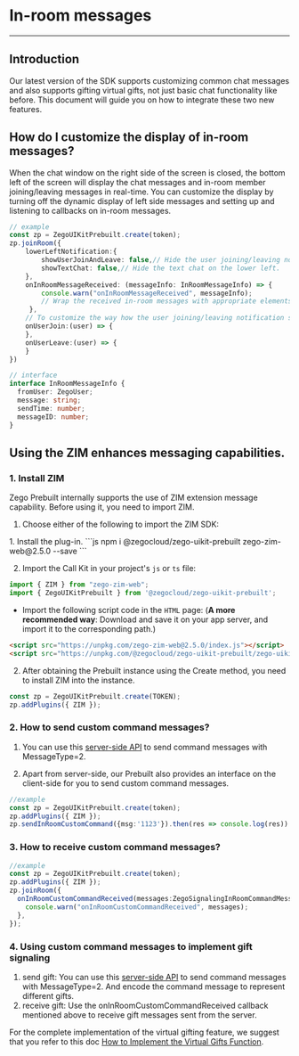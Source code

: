 # In-room messages

- - -

## Introduction

Our latest version of the SDK supports customizing common chat messages and also supports gifting virtual gifts, not just basic chat functionality like before. 
This document will guide you on how to integrate these two new features.


## How do I customize the display of in-room messages?


When the chat window on the right side of the screen is closed, the bottom left of the screen will display the chat messages and in-room member joining/leaving messages in real-time. 
You can customize the display by turning off the dynamic display of left side messages and setting up and listening to callbacks on in-room messages.


```typescript 
// example
const zp = ZegoUIKitPrebuilt.create(token);
zp.joinRoom({
    lowerLeftNotification:{
        showUserJoinAndLeave: false,// Hide the user joining/leaving notification on the lower left.
        showTextChat: false,// Hide the text chat on the lower left.
    },
    onInRoomMessageReceived: (messageInfo: InRoomMessageInfo) => {
        console.warn("onInRoomMessageReceived", messageInfo);
        // Wrap the received in-room messages with appropriate elements and display them in the desired location.
     },
    // To customize the way how the user joining/leaving notification shows, you can set up and implement the [onUserJoin] and [onUserLeave] callbacks.
    onUserJoin:(user) => {
    },
    onUserLeave:(user) => {
    }
})

// interface
interface InRoomMessageInfo {
  fromUser: ZegoUser;
  message: string;
  sendTime: number;
  messageID: number;
}
```


## Using the ZIM enhances messaging capabilities.

### 1. Install ZIM

Zego Prebuilt internally supports the use of ZIM extension message capability. Before using it, you need to import ZIM.

1. Choose either of the following to import the ZIM SDK:

<Accordion title="Using the NPM" defaultOpen="false">
1. Install the plug-in.
```js
 npm i @zegocloud/zego-uikit-prebuilt zego-zim-web@2.5.0 --save 
```

2. Import the Call Kit in your project's `js` or `ts` file:

```js
import { ZIM } from "zego-zim-web";
import { ZegoUIKitPrebuilt } from '@zegocloud/zego-uikit-prebuilt';
```
</Accordion>


<Accordion title="HTML Script Tag" defaultOpen="false">

- Import the following script code in the `HTML` page:
(**A more  recommended way**: Download and save it on your app server, and import it to the corresponding path.)
```html
<script src="https://unpkg.com/zego-zim-web@2.5.0/index.js"></script>
<script src="https://unpkg.com/@zegocloud/zego-uikit-prebuilt/zego-uikit-prebuilt.js"></script>
```
</Accordion>


2. After obtaining the Prebuilt instance using the Create method, you need to install ZIM into the instance.


```js
const zp = ZegoUIKitPrebuilt.create(TOKEN);
zp.addPlugins({ ZIM });
```

### 2. How to send custom command messages?

1. You can use this [server-side API](https://docs.zegocloud.com/article/14007) to send command messages with MessageType=2.

2. Apart from server-side, our Prebuilt also provides an interface on the client-side for you to send custom command messages.

```typescript
//example
const zp = ZegoUIKitPrebuilt.create(token);
zp.addPlugins({ ZIM });
zp.sendInRoomCustomCommand({msg:'1123'}).then(res => console.log(res)).catch(err=> console.error(err))
```

### 3. How to receive custom command messages?

```typescript
//example
const zp = ZegoUIKitPrebuilt.create(token);
zp.addPlugins({ ZIM });
zp.joinRoom({
  onInRoomCustomCommandReceived(messages:ZegoSignalingInRoomCommandMessage[]) {
    console.warn("onInRoomCustomCommandReceived", messages);
  },
});
```


### 4. Using custom command messages to implement gift signaling

1. send gift: You can use this [server-side API](https://docs.zegocloud.com/article/14007) to send command messages with MessageType=2.  And encode the command message to represent different gifts.
2. receive gift: Use the onInRoomCustomCommandReceived callback mentioned above to receive gift messages sent from the server.



For the complete implementation of the virtual gifting feature, we suggest that you refer to this doc [How to Implement the Virtual Gifts Function](https://www.zegocloud.com/blog/virtual-gifts).
